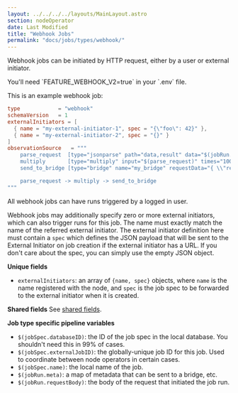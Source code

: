 ```yaml
---
layout: ../../../../layouts/MainLayout.astro
section: nodeOperator
date: Last Modified
title: "Webhook Jobs"
permalink: "docs/jobs/types/webhook/"
---
```



Webhook jobs can be initiated by HTTP request, either by a user or external initiator.

<Aside type="note">You'll need `FEATURE_WEBHOOK_V2=true` in your `.env` file.</Aside>

This is an example webhook job:

```toml
type            = "webhook"
schemaVersion   = 1
externalInitiators = [
  { name = "my-external-initiator-1", spec = "{\"foo\": 42}" },
  { name = "my-external-initiator-2", spec = "{}" }
]
observationSource   = """
    parse_request  [type="jsonparse" path="data,result" data="$(jobRun.requestBody)"]
    multiply       [type="multiply" input="$(parse_request)" times="100"]
    send_to_bridge [type="bridge" name="my_bridge" requestData="{ \\"result\\": $(multiply) }"]

    parse_request -> multiply -> send_to_bridge
"""
```

All webhook jobs can have runs triggered by a logged in user.

Webhook jobs may additionally specify zero or more external initiators, which can also trigger runs for this job. The name must exactly match the name of the referred external initiator. The external initiator definition here must contain a `spec` which defines the JSON payload that will be sent to the External Initiator on job creation if the external initiator has a URL. If you don't care about the spec, you can simply use the empty JSON object.

**Unique fields**

- `externalInitiators`: an array of `{name, spec}` objects, where `name` is the name registered with the node, and `spec` is the job spec to be forwarded to the external initiator when it is created.

**Shared fields**
See [shared fields](/chainlink-nodes/oracle-jobs/jobs/#shared-fields).

**Job type specific pipeline variables**

- `$(jobSpec.databaseID)`: the ID of the job spec in the local database. You shouldn't need this in 99% of cases.
- `$(jobSpec.externalJobID)`: the globally-unique job ID for this job. Used to coordinate between node operators in certain cases.
- `$(jobSpec.name)`: the local name of the job.
- `$(jobRun.meta)`: a map of metadata that can be sent to a bridge, etc.
- `$(jobRun.requestBody)`: the body of the request that initiated the job run.
